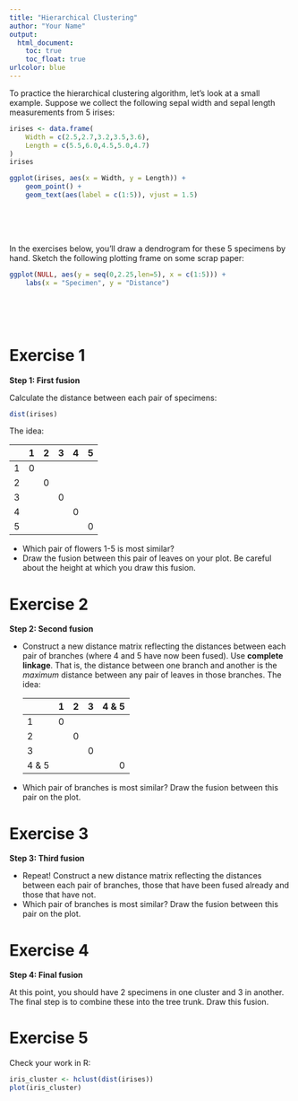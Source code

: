 ```yaml
---
title: "Hierarchical Clustering"
author: "Your Name"
output: 
  html_document:
    toc: true
    toc_float: true
urlcolor: blue
---
```


To practice the hierarchical clustering algorithm, let's look at a small example. Suppose we collect the following sepal width and sepal length measurements from 5 irises:

```r
irises <- data.frame(
    Width = c(2.5,2.7,3.2,3.5,3.6),
    Length = c(5.5,6.0,4.5,5.0,4.7)
)
irises

ggplot(irises, aes(x = Width, y = Length)) +
    geom_point() + 
    geom_text(aes(label = c(1:5)), vjust = 1.5)
```

<br>
<br>
<br>

In the exercises below, you'll draw a dendrogram for these 5 specimens by hand. Sketch the following plotting frame on some scrap paper:


```r
ggplot(NULL, aes(y = seq(0,2.25,len=5), x = c(1:5))) +
    labs(x = "Specimen", y = "Distance")
```

<br>
<br>
<br>

# Exercise 1

**Step 1: First fusion**

Calculate the distance between each pair of specimens:

```r
dist(irises)
```    

The idea:

              1       2       3       4       5
------- ------- ------- ------- ------- -------  
   1       0
   2               0
   3                       0
   4                               0
   5                                       0

- Which pair of flowers 1-5 is most similar?
- Draw the fusion between this pair of leaves on your plot. Be careful about the height at which you draw this fusion.






# Exercise 2

**Step 2: Second fusion**

- Construct a new distance matrix reflecting the distances between each pair of branches (where 4 and 5 have now been fused). Use **complete linkage**. That is, the distance between one branch and another is the *maximum* distance between any pair of leaves in those branches. The idea:    

                  1       2       3     4 & 5
    ------- ------- ------- ------- ---------  
       1       0
       2               0
       3                       0
     4 & 5                               0
                                          

- Which pair of branches is most similar?  Draw the fusion between this pair on the plot.





# Exercise 3

**Step 3: Third fusion**

- Repeat! Construct a new distance matrix reflecting the distances between each pair of branches, those that have been fused already and those that have not.
- Which pair of branches is most similar? Draw the fusion between this pair on the plot.






# Exercise 4

**Step 4: Final fusion**

At this point, you should have 2 specimens in one cluster and 3 in another. The final step is to combine these into the tree trunk. Draw this fusion.




# Exercise 5

Check your work in R:

```r
iris_cluster <- hclust(dist(irises))
plot(iris_cluster)
```
 
 


